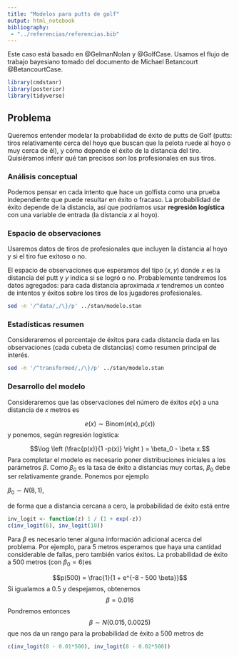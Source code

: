```yaml
---
title: "Modelos para putts de golf"
output: html_notebook
bibliography: 
 - "../referencias/referencias.bib"
---
```



Este caso está basado en  @GelmanNolan y @GolfCase.
Usamos el flujo de trabajo bayesiano tomado del
documento de Michael Betancourt @BetancourtCase.


```r
library(cmdstanr)
library(posterior)
library(tidyverse)
```

## Problema

Queremos entender modelar la probabilidad de éxito de putts de Golf (putts: tiros
relativamente cerca del hoyo que buscan que la pelota ruede al hoyo o muy 
cerca de él), y cómo depende el éxito de la distancia del tiro. Quisiéramos
inferir qué tan precisos son los profesionales en sus tiros.

### Análisis conceptual

Podemos pensar en cada intento que hace un golfista como una prueba independiente
que puede resultar en éxito o fracaso. La probabilidad de éxito depende
de la distancia, así que podríamos usar **regresión logística** con una variable
de entrada (la distancia $x$ al hoyo).


### Espacio de observaciones

Usaremos datos de tiros de profesionales que incluyen la distancia al hoyo
y si el tiro fue exitoso o no.

El espacio de observaciones que esperamos del tipo $(x, y)$ donde $x$ es la
distancia del putt y $y$ indica si se logró o no. Probablemente tendremos
los datos agregados: para cada distancia aproximada $x$ tendremos un conteo
de intentos y éxitos sobre los tiros de los jugadores profesionales.

```bash
sed -n '/^data/,/\}/p' ../stan/modelo.stan
```

### Estadísticas resumen

Consideraremos el porcentaje de éxitos para cada distancia dada en las observaciones
(cada cubeta de distancias) como resumen principal de interés. 

```bash
sed -n '/^transformed/,/\}/p' ../stan/modelo.stan
```

### Desarrollo del modelo

Consideraremos que las observaciones del número de éxitos $e(x)$ a una 
distancia de $x$ metros es

$$e(x) \sim \textrm{Binom}(n(x), p(x))$$
y ponemos, según regresión logística:

$$\log \left (\frac{p(x)}{1 -p(x)} \right ) = \beta_0 - \beta x.$$
Para completar el modelo es necesario poner distribuciones iniciales a los parámetros
$\beta$. Como $\beta_0$ es la tasa de éxito a distancias muy cortas, $\beta_0$ debe ser
relativamente grande. Ponemos por ejemplo

$\beta_0 \sim N(8, 1),$

de forma que a distancia cercana a cero, la probabilidad de éxito está entre

```r
inv_logit <- function(z) 1 / (1 + exp(-z))
c(inv_logit(6), inv_logit(10))
```

Para $\beta$ es necesario tener alguna información adicional acerca del problema.
Por ejemplo, para 5 metros esperamos que haya una cantidad considerable de fallas, 
pero también varios éxitos. La probabilidad de éxito a 500 metros (con $\beta_0=6$)es

$$p(500) = \frac{1}{1 + e^{-8 - 500 \beta}}$$
Si igualamos a 0.5 y despejamos, obtenemos
$$
\beta = 0.016
$$
Pondremos entonces
$$\beta\sim N(0.015, 0.0025)$$
que nos da un rango para la probabilidad de éxito a 500 metros de
```r
c(inv_logit(8 - 0.01*500), inv_logit(8 - 0.02*500))
```




